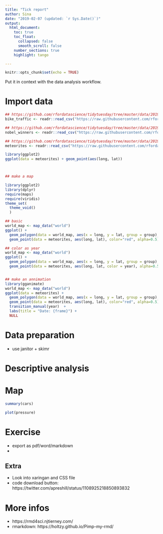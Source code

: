```yaml
---
title: "Tick report"
author: Sina
date: "2019-02-07 (updated: `r Sys.Date()`)" 
output: 
  html_document:
    toc: true
    toc_float:
      collapsed: false
      smooth_scroll: false
    number_sections: true
    highlight: tango

---
```


```r
knitr::opts_chunk$set(echo = TRUE)
```


Put it in context with the data analysis workflow. 

# Import data


```r

## https://github.com/rfordatascience/tidytuesday/tree/master/data/2019/2019-04-02
bike_traffic <- readr::read_csv("https://raw.githubusercontent.com/rfordatascience/tidytuesday/master/data/2019/2019-04-02/bike_traffic.csv")

## https://github.com/rfordatascience/tidytuesday/tree/master/data/2019/2019-05-14
nobel_winners <- readr::read_csv("https://raw.githubusercontent.com/rfordatascience/tidytuesday/master/data/2019/2019-05-14/nobel_winners.csv")

## https://github.com/rfordatascience/tidytuesday/tree/master/data/2019/2019-06-11
meteorites <- readr::read_csv("https://raw.githubusercontent.com/rfordatascience/tidytuesday/master/data/2019/2019-06-11/meteorites.csv")

library(ggplot2)
ggplot(data = meteorites) + geom_point(aes(long, lat))



## make a map

library(ggplot2)
library(dplyr)
require(maps)
require(viridis)
theme_set(
  theme_void()
  )

## basic
world_map <- map_data("world")
ggplot() +
  geom_polygon(data = world_map, aes(x = long, y = lat, group = group), fill="lightgray", colour = "white") + 
  geom_point(data = meteorites, aes(long, lat), color="red", alpha=0.5)

## color as year
world_map <- map_data("world")
ggplot() +
  geom_polygon(data = world_map, aes(x = long, y = lat, group = group), fill="lightgray", colour = "white") + 
  geom_point(data = meteorites, aes(long, lat, color = year), alpha=0.5)


## make an annimation
library(gganimate)
world_map <- map_data("world")
ggplot(data = meteorites) +
  geom_polygon(data = world_map, aes(x = long, y = lat, group = group), fill="lightgray", colour = "white") + 
  geom_point(data = meteorites, aes(long, lat), color="red", alpha=0.5) + 
  transition_manual(year)  +
  labs(title = "Date: {frame}") +
  NULL


```

# Data preparation
- use janitor + skimr


# Descriptive analysis


# Map

```r
summary(cars)
```

```r
plot(pressure)
```



# Exercise

- export as pdf/word/markdown
- 

## Extra

- Look into xaringan and CSS file
- code download button: https://twitter.com/apreshill/status/1108925218850893832


# More infos

- https://rmd4sci.njtierney.com/
- rmarkdown: https://holtzy.github.io/Pimp-my-rmd/


